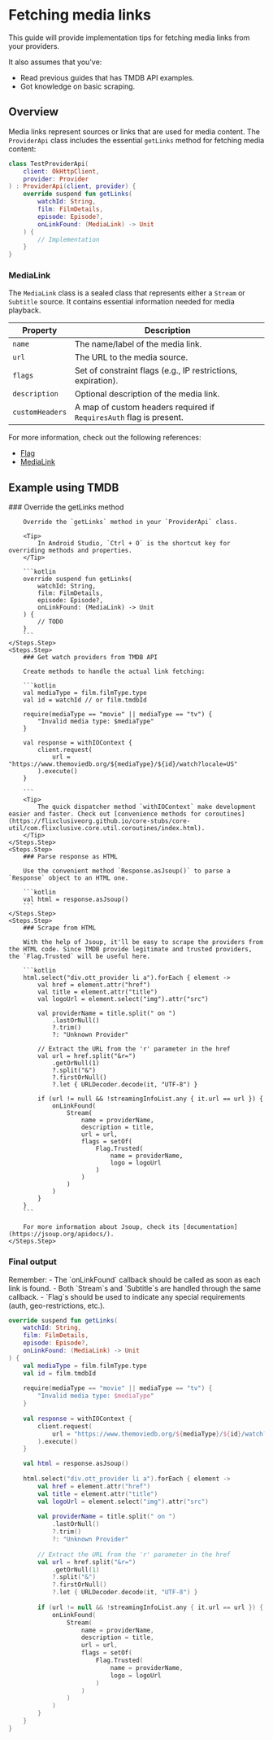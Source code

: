 # Fetching media links

This guide will provide implementation tips for fetching media links from your providers. 

It also assumes that you've:
- Read previous guides that has TMDB API examples.
- Got knowledge on basic scraping.

## Overview

Media links represent sources or links that are used for media content. The `ProviderApi` class includes the essential `getLinks` method for fetching media content:

```kotlin
class TestProviderApi(
    client: OkHttpClient,
    provider: Provider
) : ProviderApi(client, provider) {
    override suspend fun getLinks(
        watchId: String,
        film: FilmDetails,
        episode: Episode?,
        onLinkFound: (MediaLink) -> Unit
    ) {
        // Implementation
    }
}
```

### MediaLink

The `MediaLink` class is a sealed class that represents either a `Stream` or `Subtitle` source. It contains essential information needed for media playback.

| Property | Description |
|----------|-------------|
| `name` | The name/label of the media link. |
| `url` | The URL to the media source. |
| `flags` | Set of constraint flags (e.g., IP restrictions, expiration). |
| `description` | Optional description of the media link. |
| `customHeaders` | A map of custom headers required if `RequiresAuth` flag is present. |

For more information, check out the following references: 
- [Flag](https://flixclusiveorg.github.io/core-stubs/model-provider/com.flixclusive.model.provider.link/-flag/index.html)
- [MediaLink](https://flixclusiveorg.github.io/core-stubs/model-provider/com.flixclusive.model.provider.link/-media-link/index.html)

## Example using TMDB

<Steps>
    <Steps.Step>
        ### Override the getLinks method

        Override the `getLinks` method in your `ProviderApi` class.

        <Tip>
            In Android Studio, `Ctrl + O` is the shortcut key for overriding methods and properties.
        </Tip>

        ```kotlin
        override suspend fun getLinks(
            watchId: String,
            film: FilmDetails,
            episode: Episode?,
            onLinkFound: (MediaLink) -> Unit
        ) {
            // TODO
        }
        ```
    </Steps.Step>
    <Steps.Step>
        ### Get watch providers from TMDB API

        Create methods to handle the actual link fetching:

        ```kotlin
        val mediaType = film.filmType.type
        val id = watchId // or film.tmdbId

        require(mediaType == "movie" || mediaType == "tv") {
            "Invalid media type: $mediaType"
        }

        val response = withIOContext {
            client.request(
                url = "https://www.themoviedb.org/${mediaType}/${id}/watch?locale=US"
            ).execute()
        }

        ```
        <Tip>
            The quick dispatcher method `withIOContext` make development easier and faster. Check out [convenience methods for coroutines](https://flixclusiveorg.github.io/core-stubs/core-util/com.flixclusive.core.util.coroutines/index.html).
        </Tip>
    </Steps.Step>
    <Steps.Step>
        ### Parse response as HTML

        Use the convenient method `Response.asJsoup()` to parse a `Response` object to an HTML one.

        ```kotlin
        val html = response.asJsoup()
        ```
    </Steps.Step>
    <Steps.Step>
        ### Scrape from HTML

        With the help of Jsoup, it'll be easy to scrape the providers from the HTML code. Since TMDB provide legitimate and trusted providers, the `Flag.Trusted` will be useful here.

        ```kotlin
        html.select("div.ott_provider li a").forEach { element ->
            val href = element.attr("href")
            val title = element.attr("title")
            val logoUrl = element.select("img").attr("src")

            val providerName = title.split(" on ")
                .lastOrNull()
                ?.trim()
                ?: "Unknown Provider"

            // Extract the URL from the 'r' parameter in the href
            val url = href.split("&r=")
                .getOrNull(1)
                ?.split("&")
                ?.firstOrNull()
                ?.let { URLDecoder.decode(it, "UTF-8") }

            if (url != null && !streamingInfoList.any { it.url == url }) {
                onLinkFound(
                    Stream(
                        name = providerName,
                        description = title,
                        url = url,
                        flags = setOf(
                            Flag.Trusted(
                                name = providerName,
                                logo = logoUrl
                            )
                        )
                    )
                )
            }
        }
        ```

        For more information about Jsoup, check its [documentation](https://jsoup.org/apidocs/).
    </Steps.Step>
</Steps>

### Final output

<Important>
    Remember:
    - The `onLinkFound` callback should be called as soon as each link is found.
    - Both `Stream`s and `Subtitle`s are handled through the same callback.
    - `Flag`s should be used to indicate any special requirements (auth, geo-restrictions, etc.).
</Important>

```kotlin
override suspend fun getLinks(
    watchId: String,
    film: FilmDetails,
    episode: Episode?,
    onLinkFound: (MediaLink) -> Unit
) {
    val mediaType = film.filmType.type
    val id = film.tmdbId
    
    require(mediaType == "movie" || mediaType == "tv") {
        "Invalid media type: $mediaType"
    }
    
    val response = withIOContext {
        client.request(
            url = "https://www.themoviedb.org/${mediaType}/${id}/watch?locale=US"
        ).execute()
    }

    val html = response.asJsoup()
    
    html.select("div.ott_provider li a").forEach { element ->
        val href = element.attr("href")
        val title = element.attr("title")
        val logoUrl = element.select("img").attr("src")
    
        val providerName = title.split(" on ")
            .lastOrNull()
            ?.trim()
            ?: "Unknown Provider"
    
        // Extract the URL from the 'r' parameter in the href
        val url = href.split("&r=")
            .getOrNull(1)
            ?.split("&")
            ?.firstOrNull()
            ?.let { URLDecoder.decode(it, "UTF-8") }
    
        if (url != null && !streamingInfoList.any { it.url == url }) {
            onLinkFound(
                Stream(
                    name = providerName,
                    description = title,
                    url = url,
                    flags = setOf(
                        Flag.Trusted(
                            name = providerName,
                            logo = logoUrl
                        )
                    )
                )
            )
        }
    }
}
```
